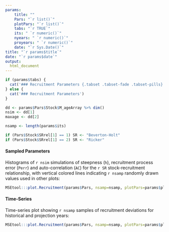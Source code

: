 ```yaml
---
params: 
    title: ""
    Pars: "`r list()`"
    plotPars: "`r list()`"
    tabs: "`r TRUE`"
    its: " `r numeric()`"
    nyears: " `r numeric()`"
    proyears: " `r numeric()`"
    date: "`r Sys.Date()`"
title: "`r params$title`"
date: "`r params$date`"
output:
  html_document
---
```



```r
if (params$tabs) {
  cat('### Recruitment Parameters {.tabset .tabset-fade .tabset-pills}' )
} else {
  cat('### Recruitment Parameters')
}

dd <- params$Pars$Stock$M_ageArray %>% dim()
nsim <- dd[1]
maxage <- dd[2]

nsamp <- length(params$its)

if (Pars$Stock$SRrel[1] == 1) SR <- "Beverton-Holt"
if (Pars$Stock$SRrel[1] == 2) SR <- "Ricker"

```

#### Sampled Parameters

Histograms of `r nsim` simulations of steepness (`h`), recruitment process error (`Perr`) and auto-correlation (`AC`) for the `r SR` stock-recruitment relationship, with vertical colored lines indicating `r nsamp` randomly drawn values used in other plots:

```r
MSEtool:::plot.Recruitment(params$Pars, nsamp=nsamp, plotPars=params$plotPars, plot.num=1)
```

#### Time-Series
Time-series plot showing `r nsamp` samples of recruitment deviations for historical and projection years:

```r

MSEtool:::plot.Recruitment(params$Pars, nsamp=nsamp, plotPars=params$plotPars, plot.num=2)

```

